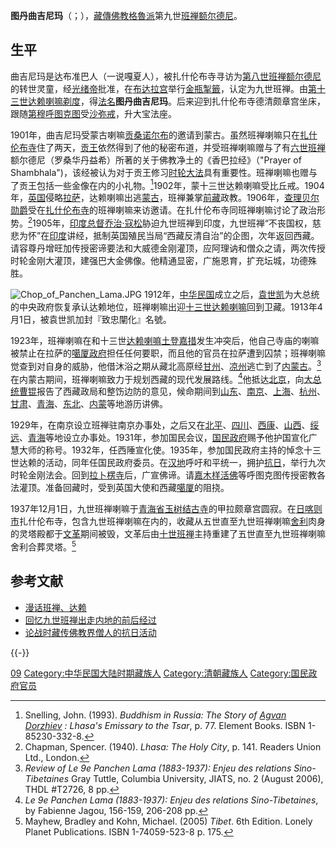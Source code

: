 {{主条目消歧义|'''曲吉尼玛'''和'''确吉尼玛'''重定向至此，关于这两个名字的其它含义请参见[[曲吉尼玛_(消歧义)|曲吉尼玛 (消歧义)]]。}}
{{Infobox Tulku
| name = 图丹曲吉尼玛
| image = 9thPanchen.jpg
| width=220px
| caption =第九世班禅喇嘛尊者法像
| tulku = 班禅额尔德尼
| predecessor = 丹白旺修
| successor = 确吉坚赞
| order = 九
| title =护国宣化广慧大师
| birth date =1883年2月19日
| birth date2 =
| birth place = 
| enthrone date = 
| enthrone date2 = 
| enthrone place = 
| death date ={{death date and age|1937|12|1|1883|2|19}} 
| death place = {{ROC}}[[青海省_(中華民國)|青海省]][[玉树藏族自治州|玉树]][[结古寺|结古寺]]甲拉颇章宫
| temple = [[扎什伦布寺|扎什伦布寺]]
| dharma name =罗桑图丹曲吉尼玛格勒南结贝桑布 
| meaning = 
| bo =ཐུབ་བསྟན་ཆོས་ཀྱི་ཉི་མ་
| wylie =Thub-bstan Chos-kyi Nyi-ma
| thl = 
| zypy =Tubdain Qoigyi Nyima 
| birth name = 
| bo2 = 
| wylie2 = 
| thl2 = 
| zypy2 = 
| father =
| mother = 
}}
'''图丹曲吉尼玛'''（{{bo|z=ཐུབ་བསྟན་ཆོས་ཀྱི་ཉི་མ་|w=Thub-bstan Chos-kyi Nyi-ma|o=Tubdain Qoigyi Nyima|t=Tubdain Qoigyi Nyima}}；{{bd|1883年|2月19日|1937年|12月1日|catIdx=Q}}），[[藏傳佛教|藏傳佛教]][[格魯派|格魯派]]第九世[[班禅额尔德尼|班禅额尔德尼]]。
== 生平 ==
曲吉尼玛是达布准巴人（一说嘎夏人），被扎什伦布寺寻访为[[第八世班禅额尔德尼|第八世班禅额尔德尼]]的转世灵童，经[[光绪帝|光绪帝]]批准，在[[布达拉宫|布达拉宫]]举行[[金瓶掣籤|金瓶掣籤]]，认定为九世班禅。由[[第十三世达赖喇嘛|第十三世达赖喇嘛]][[剃度|剃度]]，得[[法名|法名]]'''图丹曲吉尼玛'''。后来迎到扎什伦布寺德清颇章宫坐床，跟随[[第穆呼图克图|第穆呼图克图]]受[[沙弥戒|沙弥戒]]，升大宝法座。

1901年，曲吉尼玛受蒙古喇嘛[[贡桑诺尔布|贡桑诺尔布]]的邀请到蒙古。虽然班禅喇嘛只在[[扎什伦布寺|扎什伦布寺]]住了两天，[[贡桑诺尔布|贡王]]依然得到了他的秘密布道，并受班禅喇嘛赠与了有[[六世班禅|六世班禅]]额尔德尼（罗桑华丹益希）所著的关于佛教净土的《香巴拉经》（"Prayer of Shambhala")，该经被认为对于贡王修习[[时轮大法|时轮大法]]具有重要性。班禅喇嘛也赠与了贡王包括一些金像在内的小礼物。<ref>Snelling, John. (1993). ''Buddhism in Russia: The Story of [[Agvan_Dorzhiev|Agvan Dorzhiev]] : Lhasa's Emissary to the Tsar'', p. 77. Element Books. ISBN 1-85230-332-8.</ref>1902年，蒙十三世达赖喇嘛受比丘戒。1904年，[[英国|英国]]侵略[[拉萨|拉萨]]，达赖喇嘛出逃[[蒙古|蒙古]]，班禅兼掌[[前藏|前藏]]政教。1906年，[[查理贝尔勋爵|查理贝尔勋爵]]受在[[扎什伦布寺|扎什伦布寺]]的班禅喇嘛来访邀请。在扎什伦布寺同班禅喇嘛讨论了政治形势。<ref>Chapman, Spencer. (1940). ''Lhasa: The Holy City'', p. 141. Readers Union Ltd., London.</ref>1905年，[[印度总督|印度总督]][[乔治·寇松|乔治·寇松]]胁迫九世班禅到印度，九世班禅“不丧国权，慈悲为怀”在[[印度|印度]]讲经，抵制英国殖民当局“西藏反清自治”的企图，次年返回西藏。请容尊丹增旺加传授密谛要法和大威德金刚灌顶，应阿理讷和僧众之请，两次传授时轮金刚大灌顶，建强巴大金佛像。他精通显密，广施恩育，扩充坛城，功德殊胜。

[[File:Chop_of_Panchen_Lama.JPG|thumb]]
1912年，[[中华民国|中华民国]]成立之后，[[袁世凯|袁世凯]]为大总统的中央政府恢复承认达赖地位，班禅喇嘛出迎[[十三世达赖喇嘛|十三世达赖喇嘛]]回到卫藏。1913年4月1日，被袁世凯加封『致忠闡化』名號。

1923年，班禅喇嘛在和十三世[[达赖喇嘛|达赖喇嘛]][[土登嘉措|土登嘉措]]发生冲突后，他自己寺庙的喇嘛被禁止在拉萨的[[噶厦政府|噶厦政府]]担任任何要职，而且他的官员在拉萨遭到囚禁；班禅喇嘛觉查到对自身的威胁，他借沐浴之期从藏北高原经[[甘州|甘州]]、[[凉州|凉州]]逃亡到了[[内蒙古|内蒙古]]。<ref> ''Review of Le 9e Panchen Lama (1883-1937): Enjeu des relations Sino-Tibetaines'' Gray Tuttle, Columbia University, JIATS, no. 2 (August 2006), THDL #T2726, 8 pp.</ref>在内蒙古期间，班禅喇嘛致力于规划西藏的现代发展路线。<ref> ''Le 9e Panchen Lama (1883-1937): Enjeu des relations Sino-Tibetaines'', by Fabienne Jagou, 156-159, 206-208 pp.</ref>他抵达[[北京|北京]]，向[[大总统|大总统]][[曹锟|曹锟]]报告了西藏政局和整饬边防的意见，候命期间到[[山东|山东]]、[[南京|南京]]、[[上海|上海]]、[[杭州|杭州]]、[[甘肃|甘肃]]、[[青海|青海]]、[[中国东北地区|东北]]、[[内蒙|内蒙]]等地游历讲佛。

1929年，在南京设立班禅驻南京办事处，之后又在[[北平|北平]]、[[四川|四川]]、[[西康|西康]]、[[山西|山西]]、[[绥远|绥远]]、[[青海|青海]]等地设立办事处。1931年，参加国民会议，[[国民政府|国民政府]]赐予他护国宣化广慧大师的称号。1932年，任西陲宣化使。1935年，参加国民政府主持的悼念十三世达赖的活动，同年任国民政府委员。在[[汉地|汉地]]呼吁和平统一，拥护[[抗日|抗日]]，举行九次时轮金刚法会。回到[[拉卜楞寺|拉卜楞寺]]后，广宣佛谛。请[[嘉木样·丹贝坚赞|嘉木样活佛]]等呼图克图传授密教各法灌顶。准备回藏时，受到英国大使和西藏[[噶厦|噶厦]]的阻挠。

1937年12月1日，九世班禅喇嘛于[[青海省|青海省]][[玉树藏族自治州|玉树]][[结古寺|结古寺]]的甲拉颇章宫圆寂。在[[日喀则市|日喀则市]]扎什伦布寺，包含九世班禅喇嘛在内的，收藏从五世直至九世班禅喇嘛[[舍利|舍利]]肉身的灵塔殿都于[[文革|文革]]期间被毁，文革后由[[第十世班禅额尔德尼|十世班禅]]主持重建了五世直至九世班禅喇嘛舍利合葬灵塔。<ref>Mayhew, Bradley and Kohn, Michael. (2005) ''Tibet''. 6th Edition. Lonely Planet Publications. ISBN 1-74059-523-8  p. 175.</ref>

==参考文献==
{{Reflist}}
* [https://web.archive.org/web/20071111220454/http://heritage.news.tom.com/zhuanti/xizang/banda.html 漫话班禅、达赖]
* [http://xz8.2000y.net/mb/1/ReadNews.asp?NewsID=382189 回忆九世班禅出走内地的前后经过]{{dead link|date=2018年4月 |bot=InternetArchiveBot |fix-attempted=yes }}
* [http://news.fjnet.com/kzsl/renwu_zang/t20050809_12846.htm 论战时藏传佛教界僧人的抗日活动]{{dead link|date=2018年4月 |bot=InternetArchiveBot |fix-attempted=yes }}

{{-}}
{{start box}}
{{s-hou|图丹曲吉尼玛||1883年|1937年|12月1日}}
{{s-rel|bu}}
{{s-before|[[丹白旺修|丹白旺修]]}}
{{s-title|[[班禅额尔德尼|班禅额尔德尼]]|1883年—1937年}}
{{s-after|[[确吉坚赞|确吉坚赞]]}}
{{end box}}
{{Panchen Lamas}}

{{Authority control}}
[[Category:班禅喇嘛|09]]
[[Category:中华民国大陆时期藏族人|Category:中华民国大陆时期藏族人]]
[[Category:清朝藏族人|Category:清朝藏族人]]
[[Category:国民政府官员|Category:国民政府官员]]